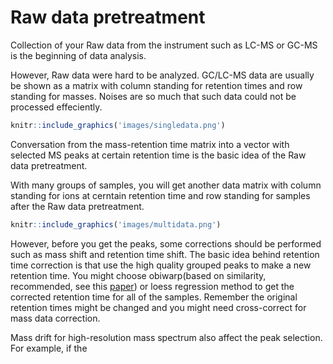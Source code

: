 # Raw data pretreatment

Collection of your Raw data from the instrument such as LC-MS or GC-MS is the beginning of data analysis.

However, Raw data were hard to be analyzed. GC/LC-MS data are usually be shown as a matrix with column standing for retention times and row standing for masses. Noises are so much that such data could not be processed effeciently.

```r
knitr::include_graphics('images/singledata.png')
```

Conversation from the mass-retention time matrix into a vector with selected MS peaks at certain retention time is the basic idea of the Raw data pretreatment. 

With many groups of samples, you will get another data matrix with column standing for ions at cerntain retention time and row standing for samples after the Raw data pretreatment.

```r
knitr::include_graphics('images/multidata.png')
```

However, before you get the peaks, some corrections should be performed such as mass shift and retention time shift. The basic idea behind retention time correction is that use the high quality grouped peaks to make a new retention time. You might choose obiwarp(based on similarity, recommended, see this [paper](http://pubs.acs.org/doi/abs/10.1021/ac0605344)) or loess regression method to get the corrected retention time for all of the samples. Remember the original retention times might be changed and you might need cross-correct for mass data correction.

Mass drift for high-resolution mass spectrum also affect the peak selection. For example, if the 